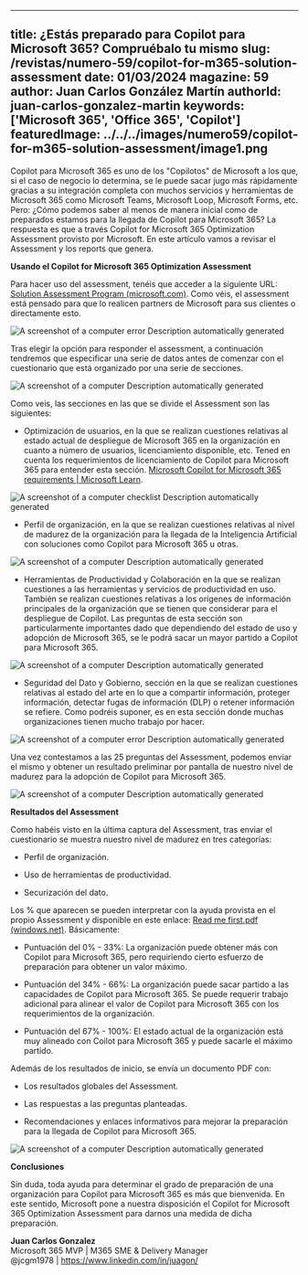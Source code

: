 
---
title: ¿Estás preparado para Copilot para Microsoft 365? Compruébalo tu mismo
slug: /revistas/numero-59/copilot-for-m365-solution-assessment
date: 01/03/2024
magazine: 59
author: Juan Carlos González Martín
authorId: juan-carlos-gonzalez-martin
keywords: ['Microsoft 365', 'Office 365', 'Copilot']
featuredImage: ../../../images/numero59/copilot-for-m365-solution-assessment/image1.png
---

Copilot para Microsoft 365 es uno de los "Copilotos" de Microsoft a los
que, si el caso de negocio lo determina, se le puede sacar jugo más
rápidamente gracias a su integración completa con muchos servicios y
herramientas de Microsoft 365 como Microsoft Teams, Microsoft Loop,
Microsoft Forms, etc. Pero: ¿Cómo podemos saber al menos de manera
inicial como de preparados estamos para la llegada de Copilot para
Microsoft 365? La respuesta es que a través Copilot for Microsoft 365
Optimization Assessment provisto por Microsoft. En este artículo vamos a
revisar el Assessment y los reports que genera.

**Usando el Copilot for Microsoft 365 Optimization Assessment**

Para hacer uso del assessment, tenéis que acceder a la siguiente URL:
[Solution Assessment Program
(microsoft.com)](https://www.microsoft.com/en-us/solutionassessments/safeedbackform).
Como véis, el assessment está pensado para que lo realicen partners de
Microsoft para sus clientes o directamente esto.

![A screenshot of a computer error Description automatically
generated](../../../images/numero59/copilot-for-m365-solution-assessment/image1.png)

Tras elegir la opción para responder el assessment, a continuación
tendremos que especificar una serie de datos antes de comenzar con el
cuestionario que está organizado por una serie de secciones.

![A screenshot of a computer Description automatically
generated](../../../images/numero59/copilot-for-m365-solution-assessment/image2.png)

Como veis, las secciones en las que se divide el Assessment son las
siguientes:

-   Optimización de usuarios, en la que se realizan cuestiones relativas
    al estado actual de despliegue de Microsoft 365 en la organización
    en cuanto a número de usuarios, licenciamiento disponible, etc.
    Tened en cuenta los requerimientos de licenciamiento de Copilot para
    Microsoft 365 para entender esta sección. [Microsoft Copilot for
    Microsoft 365 requirements | Microsoft
    Learn](https://learn.microsoft.com/en-us/microsoft-365-copilot/microsoft-365-copilot-requirements).

![A screenshot of a computer checklist Description automatically
generated](../../../images/numero59/copilot-for-m365-solution-assessment/image3.png)

-   Perfil de organización, en la que se realizan cuestiones relativas
    al nivel de madurez de la organización para la llegada de la
    Inteligencia Artificial con soluciones como Copilot para Microsoft
    365 u otras.

![A screenshot of a computer Description automatically
generated](../../../images/numero59/copilot-for-m365-solution-assessment/image4.png)

-   Herramientas de Productividad y Colaboración en la que se realizan
    cuestiones a las herramientas y servicios de productividad en uso.
    También se realizan cuestiones relativas a los orígenes de
    información principales de la organización que se tienen que
    considerar para el despliegue de Copilot. Las preguntas de esta
    sección son particularmente importantes dado que dependiendo del
    estado de uso y adopción de Microsoft 365, se le podrá sacar un
    mayor partido a Copilot para Microsoft 365.

![A screenshot of a computer Description automatically
generated](../../../images/numero59/copilot-for-m365-solution-assessment/image5.png)

-   Seguridad del Dato y Gobierno, sección en la que se realizan
    cuestiones relativas al estado del arte en lo que a compartir
    información, proteger información, detectar fugas de información
    (DLP) o retener información se refiere. Como podréis suponer, es en
    esta sección donde muchas organizaciones tienen mucho trabajo por
    hacer.

![A screenshot of a computer error Description automatically
generated](../../../images/numero59/copilot-for-m365-solution-assessment/image6.png)

Una vez contestamos a las 25 preguntas del Assessment, podemos enviar el
mismo y obtener un resultado preliminar por pantalla de nuestro nivel de
madurez para la adopción de Copilot para Microsoft 365.

![A screenshot of a computer Description automatically
generated](../../../images/numero59/copilot-for-m365-solution-assessment/image7.png)

**Resultados del Assessment**

Como habéis visto en la última captura del Assessment, tras enviar el
cuestionario se muestra nuestro nivel de madurez en tres categorías:

-   Perfil de organización.

-   Uso de herramientas de productividad.

-   Securización del dato.

Los % que aparecen se pueden interpretar con la ayuda provista en el
propio Assessment y disponible en este enlace: [Read me first.pdf
(windows.net)](https://msxcuststorage.blob.core.windows.net/copilot/Read%20me%20first.pdf).
Básicamente:

-   Puntuación del 0% - 33%: La organización puede obtener más con
    Copilot para Microsoft 365, pero requiriendo cierto esfuerzo de
    preparación para obtener un valor máximo.

-   Puntuación del 34% - 66%: La organización puede sacar partido a las
    capacidades de Copilot para Microsoft 365. Se puede requerir trabajo
    adicional para alinear el valor de Copilot para Microsoft 365 con
    los requerimientos de la organización.

-   Puntuación del 67% - 100%: El estado actual de la organización está
    muy alineado con Coilot para Microsoft 365 y puede sacarle el máximo
    partido.

Además de los resultados de inicio, se envía un documento PDF con:

-   Los resultados globales del Assessment.

-   Las respuestas a las preguntas planteadas.

-   Recomendaciones y enlaces informativos para mejorar la preparación
    para la llegada de Copilot para Microsoft 365.

![A screenshot of a computer Description automatically
generated](../../../images/numero59/copilot-for-m365-solution-assessment/image8.png)

**Conclusiones**

Sin duda, toda ayuda para determinar el grado de preparación de una
organización para Copilot para Microsoft 365 es más que bienvenida. En
este sentido, Microsoft pone a nuestra disposición el Copilot for
Microsoft 365 Optimization Assessment para darnos una medida de dicha
preparación.

**Juan Carlos Gonzalez** <br />
Microsoft 365 MVP | M365 SME & Delivery Manager <br />
@jcgm1978 | https://www.linkedin.com/in/juagon/ <br />

